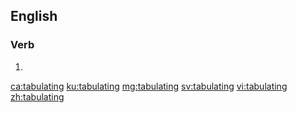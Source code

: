 ==English==

===Verb===
{{head|en|verb form}}

# {{en-past of|tabulate}}

[[ca:tabulating]]
[[ku:tabulating]]
[[mg:tabulating]]
[[sv:tabulating]]
[[vi:tabulating]]
[[zh:tabulating]]
